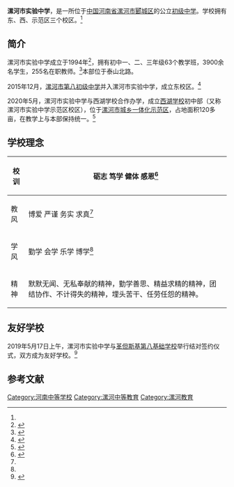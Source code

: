 {{Infobox school
| name = 漯河市实验中学
| other_name = Luohe Experimental Middle School
| country = {{CHN}}
| province = [[河南省|河南省]]
| city = [[漯河市|漯河市]]
| coordinates = {{coord|33.59104|N|114.02053|E|display=it}}
| address = 西校区：泰山路118号
东校区：邙山路41号
| region = [[郾城区|郾城区]]
| established = 1994年
| president = 张一公
| grades = 初中一、二、三年级
| motto = 砺志 笃学 健体 感恩
| sister_school = 西湖学校初中部（示范区校区）
| website = http://www.lhsyzx.cn/
| students = 3900余名
| teaching_staff = 255名
| logo = File:Luohe Experimental Middle School logo.jpg
| image = Gate of Luohe Experimental Middle School.jpg
| caption = 西校区大门
}}

'''漯河市实验中学'''，是一所位于[[中國|中国]][[河南省|河南省]][[漯河市|漯河市]][[郾城区|郾城区]]的公立[[初级中学|初级中学]]。学校拥有东、西、示范区三个校区。<ref name=":0" />

== 简介 ==
漯河市实验中学成立于1994年<ref name=":0">{{Cite book|edition=Di 1 ban|chapter=Xue xi fang fa ke cheng|url=https://www.worldcat.org/oclc/879959021|publisher=He nan da xue chu ban she|date=2005|location=Kai feng|isbn=7-81091-281-X|oclc=879959021|last=Hu, Jian Guo.|last2=胡建国.|title=走进名校|first=|year=|pages=}}</ref>，拥有初中一、二、三年级63个教学班，3900余名学生，255名在职教师。<ref>{{Cite web|title=名校鉴赏 ---漯河市实验中学_河南省|url=http://www.sohu.com/a/400741320_100229407|accessdate=2020-07-14|author=漯河教育电视|date=2020-06-09|format=|work=www.sohu.com|publisher=|language=zh-cn|archive-date=2020-07-14|archive-url=https://web.archive.org/web/20200714074323/https://www.sohu.com/a/400741320_100229407|dead-url=no}}</ref>本部位于泰山北路。

2015年12月，[[漯河市第八初级中学|漯河市第八初级中学]]并入漯河市实验中学，成立东校区。<ref>{{Cite web|title=市八中并入市实验中学 杨国志等出席揭牌仪式|url=http://www.prcfe.com/web/cjb/2015-12/31/content_87223.htm|accessdate=2020-07-14|author=漯河日报|date=2015-12-31|format=|work=www.prcfe.com|publisher=中国财经新闻网|language=|archive-date=2020-07-14|archive-url=https://web.archive.org/web/20200714045839/http://www.prcfe.com/web/cjb/2015-12/31/content_87223.htm|dead-url=no}}</ref>

2020年5月，漯河市实验中学与西湖学校合作办学，成立[[西湖学校|西湖学校]]初中部（又称漯河市实验中学示范区校区），位于[[漯河市城乡一体化示范区|漯河市城乡一体化示范区]]，占地面积120多亩，在教学上与本部保持统一。<ref>{{Cite web|title=漯河市实验中学：派出精干管理团队，将与示范区新揭牌学校“六统一”-大河报网|url=https://www.dahebao.cn/news/1536232?cid=1536232|accessdate=2020-07-14|author=大河客户端|date=2020-05-28|format=|work=www.dahebao.cn|publisher=大河报网|language=|archive-date=2020-07-14|archive-url=https://web.archive.org/web/20200714061129/https://www.dahebao.cn/news/1536232?cid=1536232|dead-url=no}}</ref>

== 学校理念 ==
{| class="wikitable"
!校训
|砺志 笃学 健体 感恩<ref name=":1">{{Cite web|title=校风、教风、学风、校训、学校精神_漯河市实验中学爱满天下_新浪博客|url=http://blog.sina.com.cn/s/blog_e3be95240102xbpl.html|accessdate=2020-07-14|author=漯河市实验中学爱满天下|date=2017-07-29|format=|work=blog.sina.com.cn|publisher=|language=}}</ref>
|-
!教风
|博爱 严谨 务实 求真<ref name=":1" />
|-
!学风
|勤学 会学 乐学 博学<ref name=":1" />
|-
!精神
|默默无闻、无私奉献的精神，勤学善思、精益求精的精神，团结协作、不计得失的精神，埋头苦干、任劳任怨的精神。
|}

== 友好学校 ==
2019年5月17日上午，漯河市实验中学与{{POL}}[[革但斯基第八基础学校|革但斯基第八基础学校]]举行结对签约仪式，双方成为友好学校。<ref>{{Cite web|title=漯河市实验中学与波兰友好学校结对签约 蒿慧杰出席并见证签约_教育工委|url=http://www.sohu.com/a/314933595_387172|accessdate=2020-07-17|work=www.sohu.com|language=en|archive-date=2020-07-17|archive-url=https://web.archive.org/web/20200717164631/https://www.sohu.com/a/314933595_387172|dead-url=no}}</ref>

== 参考文献 ==
<references />

[[Category:河南中等学校|Category:河南中等学校]]
[[Category:漯河中等教育|Category:漯河中等教育]]
[[Category:漯河教育|Category:漯河教育]]